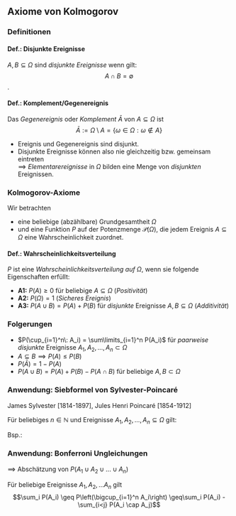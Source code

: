 ## Axiome von Kolmogorov 

### Definitionen

:::{.block}
#### Def.: **Disjunkte Ereignisse**  
 $A,B \subseteq \Omega$ sind *disjunkte Ereignisse* wenn gilt: $$A \cap B = \emptyset$$.
:::

:::{.block}
#### Def.: **Komplement/Gegenereignis**  
Das *Gegenereignis* oder *Komplement* $\bar A$ von $A \subseteq \Omega$ ist 
$$\bar A := \Omega \setminus A = \{\omega \in \Omega: \omega \notin A\}$$
:::

- Ereignis und Gegenereignis sind disjunkt.
- Disjunkte Ereignisse können also nie gleichzeitig bzw. gemeinsam eintreten  
  $\implies$ *Elementarereignisse* in $\Omega$ bilden eine Menge von *disjunkten* Ereignissen.
  

\note{setbuilder notation einführen}

### Kolmogorov-Axiome

Wir betrachten 

- eine beliebige (abzählbare) Grundgesamtheit $\Omega$ 
- und eine Funktion $P$ auf der Potenzmenge ${\mathcal P}(\Omega)$, die jedem Ereignis $A \subseteq \Omega$ eine
Wahrscheinlichkeit zuordnet. 

:::{.block}
#### Def.: **Wahrscheinlichkeitsverteilung**  
$P$ ist eine *Wahrscheinlichkeitsverteilung auf $\Omega$*, wenn sie folgende
Eigenschaften erfüllt:

- **A1:** $P(A)\geq 0$ \quad für beliebige $A \subseteq \Omega$  (*Positivität*)  
- **A2:** $P(\Omega) = 1$ (*Sicheres Ereignis*)  
- **A3:** $P(A \cup B) = P(A) + P(B)$ für *disjunkte* Ereignisse $A,B \subseteq \Omega$ (*Additivität*)
:::

### Folgerungen 

- $P(\cup_{i=1}^n\: A_i) = \sum\limits_{i=1}^n P(A_i)$ 
für *paarweise disjunkte* Ereignisse $A_1, A_2, ..., A_n \subset \Omega$
- $A \subseteq B \implies P(A) \leq P(B)$ 
- $P(\bar{A}) = 1 - P(A)$
- $P(A \cup B) = P(A) + P(B) - P(A \cap B)$ für beliebige $A, B \subset \Omega$

\note[item]{
{\em Beweis $P(A) \leq P(B)$ falls $A \subseteq B$:}\\[0,3cm]
$B = B \setminus A \:\cup A $ \\
und daher \\
$P(B) \stackrel{\rm A3}{=} P(B \setminus A)
+ P(A) \stackrel{\rm A1}{\geq} P(A)$\\
}
\note[item]{mit Venn-Diagrammen grafisch zeigen!}
\note[item]{Frage: $P(\emptyset)$? }


### Anwendung: Siebformel von Sylvester-Poincaré 

James Sylvester [1814-1897], Jules Henri Poincaré [1854-1912]  

Für beliebiges $n \in \mathbb{N}$ und Ereignisse $A_1, A_2,..., A_n \subseteq \Omega$ gilt:

\begin{align*}
P(A_1 \cup A_2 \cup \dots \cup A_n) & = \sum_i P(A_i) - \sum_{i < j} P(A_i \cap A_j)\\
& \qquad + \sum_{i < j < k} P(A_i \cap A_j \cap A_k)\\
& \qquad \qquad - \dots \pm \dots \pm \dots + (-1)^{n+1} \cdot P(A_1 \cap A_2 \cap ... \cap A_n)
\end{align*}

Bsp.:  
\begin{align*}
P(A \cup B \cup C)  =& (P(A) + P(B) + P(C))  \\
                     &  - (P(A \cap B) + P(A \cap C) + P(B \cap C)) \\
                     &    + P(A \cap B \cap C)
\end{align*}

### Anwendung: Bonferroni Ungleichungen 

$\implies$ Abschätzung von $P(A_1 \cup A_2 \cup ... \cup A_n)$  

Für beliebige Ereignisse $A_1, A_2, ... A_n$ gilt
$$\sum_i P(A_i) \geq P\left(\bigcup_{i=1}^n A_i\right) \geq\sum_i P(A_i) - \sum_{i<j} P(A_i \cap A_j)$$

\note[item]{mit Venn-Diagrammen grafisch zeigen: summe 2er schnitte muss größer als summe 3erschnitte sein, etc.}
